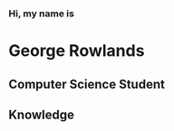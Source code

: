 
<div className="absolute top-0 left-0 -z-10 h-full w-full opacity-40 invert bg-primary-800 dark:filter-none"
     style={{background: "transparent url('https://gifimage.net/wp-content/uploads/2017/07/animated-rain-gif-10.gif')"}}
></div>

<div className="flex flex-col flex-wrap h-[calc(100%-98px)] max-w-[34rem] justify-center">
    <h3 className="text-base"> Hi, my name is </h3>
    <h1 className="leading-[4.5rem] font-bold text-primary-500 text-6xl break-words">George Rowlands</h1>
    <h2 className="break-words text-3xl font-bold">Computer Science Student</h2>
    <div>
        <h2 className="mb-4 text-3xl font-bold text-primary-500">Knowledge</h2>
        <ProgressBar/>
    </div>
</div>


